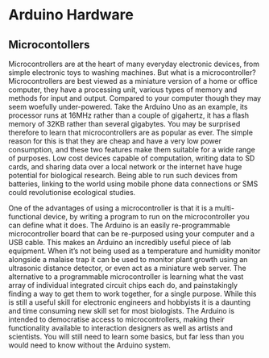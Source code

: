 # Arduino Hardware

## Microcontollers
Microcontrollers are at the heart of many everyday electronic devices, from simple electronic toys to washing machines. But what is a microcontroller? Microcontrollers are best viewed as a miniature version of a home or office computer, they have a processing unit, various types of memory and methods for input and output. Compared to your computer though they may seem woefully under-powered. Take the Arduino Uno as an example, its processor runs at 16MHz rather than a couple of gigahertz, it has a flash memory of 32KB rather than several gigabytes. You may be surprised therefore to learn that microcontrollers are as popular as ever. The simple reason for this is that they are cheap and have a very low power consumption, and these two features make them suitable for a wide range of purposes. Low cost devices capable of computation, writing data to SD cards, and sharing data over a local network or the internet have huge potential for biological research. Being able to run such devices from batteries, linking to the world using mobile phone data connections or SMS could revolutionise ecological studies.

One of the advantages of using a microcontroller is that it is a multi-functional device, by writing a program to run on the microcontroller you can define what it does. The Arduino is an easily re-programmable microcontroller board that can be re-purposed using your computer and a USB cable. This makes an Arduino an incredibly useful piece of lab equipment. When it’s not being used as a temperature and humidity monitor alongside a malaise trap it can be used to monitor plant growth using an ultrasonic distance detector, or even act as a miniature web server. The alternative to a programmable microcontroller is learning what the vast array of individual integrated circuit chips each do, and painstakingly finding a way to get them to work together, for a single purpose. While this is still a useful skill for electronic engineers and hobbyists it is a daunting and time consuming new skill set for most biologists. The Arduino is intended to democratise access to microcontrollers, making their functionality available to interaction designers as well as artists and scientists. You will still need to learn some basics, but far less than you would need to know without the Arduino system.